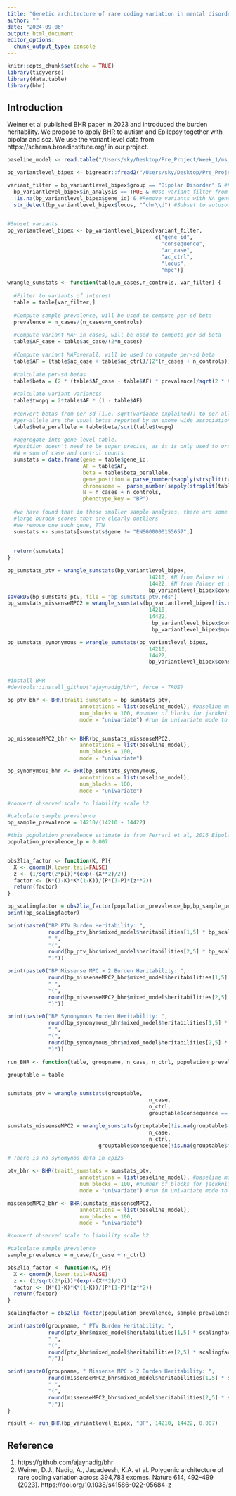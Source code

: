 ```yaml
---
title: "Genetic architecture of rare coding variation in mental disorders"
author: ""
date: "2024-09-06"
output: html_document
editor_options: 
  chunk_output_type: console
---
```


```r
knitr::opts_chunk$set(echo = TRUE)
library(tidyverse)
library(data.table)
library(bhr)
```


## Introduction

Weiner et al published BHR paper in 2023 and introduced the burden heritability. We propose to apply BHR to autism and Epilepsy together with bipolar and scz. We use the variant level data from https://schema.broadinstitute.org/ in our project.


```r
baseline_model <- read.table("/Users/sky/Desktop/Pre_Project/Week_1/ms_baseline_oe5.txt")

bp_variantlevel_bipex <- bigreadr::fread2("/Users/sky/Desktop/Pre_Project/Week_1/BipEx_variant_results.tsv.bgz")

variant_filter = bp_variantlevel_bipex$group == "Bipolar Disorder" & #Filter to Bipolar Disorder counts
  bp_variantlevel_bipex$in_analysis == TRUE & #Use variant filter from Palmer et al, 2022
  !is.na(bp_variantlevel_bipex$gene_id) & #Remove variants with NA gene ID 
  str_detect(bp_variantlevel_bipex$locus, "^chr\\d") #Subset to autosomal variants

  
#Subset variants 
bp_variantlevel_bipex <- bp_variantlevel_bipex[variant_filter,
                                               c("gene_id",
                                                 "consequence",
                                                 "ac_case",
                                                 "ac_ctrl",
                                                 "locus",
                                                 "mpc")]  

wrangle_sumstats <- function(table,n_cases,n_controls, var_filter) {
  
  #Filter to variants of interest
  table = table[var_filter,] 
  
  #Compute sample prevalence, will be used to compute per-sd beta
  prevalence = n_cases/(n_cases+n_controls) 
  
  #Compute variant MAF in cases, will be used to compute per-sd beta
  table$AF_case = table$ac_case/(2*n_cases) 
  
  #Compute variant MAFoverall, will be used to compute per-sd beta
  table$AF = (table$ac_case + table$ac_ctrl)/(2*(n_cases + n_controls)) 
  
  #calculate per-sd betas
  table$beta = (2 * (table$AF_case - table$AF) * prevalence)/sqrt(2 * table$AF * (1 - table$AF) * prevalence * (1 - prevalence))  
  
  #calculate variant variances
  table$twopq = 2*table$AF * (1 - table$AF) 
  
  #convert betas from per-sd (i.e. sqrt(variance explained)) to per-allele (i.e. in units of phenotype) betas.
  #per-allele are the usual betas reported by an exome wide association study.
  table$beta_perallele = table$beta/sqrt(table$twopq)
  
  #aggregate into gene-level table.
  #position doesn't need to be super precise, as it is only used to order genes for jackknife
  #N = sum of case and control counts
  sumstats = data.frame(gene = table$gene_id,
                        AF = table$AF,
                        beta = table$beta_perallele,
                        gene_position = parse_number(sapply(strsplit(table$locus, split = ":"), function(x) x[[2]])),
                        chromosome =  parse_number(sapply(strsplit(table$locus, split = ":"), function(x) x[[1]])),
                        N = n_cases + n_controls,
                        phenotype_key = "BP")
  
  #we have found that in these smaller sample analyses, there are some genes with
  #large burden scores that are clearly outliers
  #we remove one such gene, TTN
  sumstats <- sumstats[sumstats$gene != "ENSG00000155657",]
  
  
  return(sumstats)
}

bp_sumstats_ptv = wrangle_sumstats(bp_variantlevel_bipex,
                                             14210, #N from Palmer et al, 2022
                                             14422, #N from Palmer et al, 2022
                                             bp_variantlevel_bipex$consequence == "ptv")
saveRDS(bp_sumstats_ptv, file = "bp_sumstats_ptv.rds")
bp_sumstats_missenseMPC2 = wrangle_sumstats(bp_variantlevel_bipex[!is.na(bp_variantlevel_bipex$mpc),],
                                             14210,
                                             14422,
                                              bp_variantlevel_bipex$consequence[!is.na(bp_variantlevel_bipex$mpc)] %in% c("damaging_missense", "other_missense") &
                                              bp_variantlevel_bipex$mpc[!is.na(bp_variantlevel_bipex$mpc)] > 2)

bp_sumstats_synonymous = wrangle_sumstats(bp_variantlevel_bipex,
                                             14210,
                                             14422,
                                             bp_variantlevel_bipex$consequence == "synonymous")


#install BHR
#devtools::install_github("ajaynadig/bhr", force = TRUE)

bp_ptv_bhr <- BHR(trait1_sumstats = bp_sumstats_ptv, 
                       annotations = list(baseline_model), #baseline model including constraint annotations
                       num_blocks = 100, #number of blocks for jackknife
                       mode = "univariate") #run in univariate mode to compute burden h2


bp_missenseMPC2_bhr <- BHR(bp_sumstats_missenseMPC2, 
                       annotations = list(baseline_model),
                       num_blocks = 100,
                       mode = "univariate")

bp_synonymous_bhr <- BHR(bp_sumstats_synonymous, 
                       annotations = list(baseline_model),
                       num_blocks = 100,
                       mode = "univariate")

#convert observed scale to liability scale h2

#calculate sample prevalence
bp_sample_prevalence = 14210/(14210 + 14422) 

#this population prevalence estimate is from Ferrari et al, 2016 Bipolar Disorders
population_prevalence_bp = 0.007 


obs2lia_factor <- function(K, P){
  X <- qnorm(K,lower.tail=FALSE)
  z <- (1/sqrt(2*pi))*(exp(-(X**2)/2))
  factor <- (K*(1-K)*K*(1-K))/(P*(1-P)*(z**2))
  return(factor)
}

bp_scalingfactor = obs2lia_factor(population_prevalence_bp,bp_sample_prevalence)
print(bp_scalingfactor)

print(paste0("BP PTV Burden Heritability: ",
             round(bp_ptv_bhr$mixed_model$heritabilities[1,5] * bp_scalingfactor, 4),
             " ",
             "(",
             round(bp_ptv_bhr$mixed_model$heritabilities[2,5] * bp_scalingfactor, 4),
             ")"))

print(paste0("BP Missense MPC > 2 Burden Heritability: ",
             round(bp_missenseMPC2_bhr$mixed_model$heritabilities[1,5] * bp_scalingfactor, 4),
             " ",
             "(",
             round(bp_missenseMPC2_bhr$mixed_model$heritabilities[2,5] * bp_scalingfactor, 4),
             ")"))

print(paste0("BP Synonymous Burden Heritability: ",
             round(bp_synonymous_bhr$mixed_model$heritabilities[1,5] * bp_scalingfactor, 4),
             " ",
             "(",
             round(bp_synonymous_bhr$mixed_model$heritabilities[2,5] * bp_scalingfactor, 4),
             ")"))


```

```r
run_BHR <- function(table, groupname, n_case, n_ctrl, population_prevalence){

grouptable = table


sumstats_ptv = wrangle_sumstats(grouptable,
                                             n_case,
                                             n_ctrl,
                                             grouptable$consequence == "ptv")

sumstats_missenseMPC2 = wrangle_sumstats(grouptable[!is.na(grouptable$mpc),],
                                             n_case,
                                             n_ctrl,
                             grouptable$consequence[!is.na(grouptable$mpc)] %in% c("damaging_missense", "other_missense") & grouptable$mpc[!is.na(grouptable$mpc)] > 2)

# There is no synomynos data in epi25

ptv_bhr <- BHR(trait1_sumstats = sumstats_ptv, 
                       annotations = list(baseline_model), #baseline model including constraint annotations
                       num_blocks = 100, #number of blocks for jackknife
                       mode = "univariate") #run in univariate mode to compute burden h2

missenseMPC2_bhr <- BHR(sumstats_missenseMPC2, 
                       annotations = list(baseline_model),
                       num_blocks = 100,
                       mode = "univariate")

#convert observed scale to liability scale h2

#calculate sample prevalence
sample_prevalence = n_case/(n_case + n_ctrl) 

obs2lia_factor <- function(K, P){
  X <- qnorm(K,lower.tail=FALSE)
  z <- (1/sqrt(2*pi))*(exp(-(X**2)/2))
  factor <- (K*(1-K)*K*(1-K))/(P*(1-P)*(z**2))
  return(factor)
}

scalingfactor = obs2lia_factor(population_prevalence, sample_prevalence)

print(paste0(groupname, " PTV Burden Heritability: ",
             round(ptv_bhr$mixed_model$heritabilities[1,5] * scalingfactor, 4),
             " ",
             "(",
             round(ptv_bhr$mixed_model$heritabilities[2,5] * scalingfactor, 4),
             ")"))

print(paste0(groupname, " Missense MPC > 2 Burden Heritability: ",
             round(missenseMPC2_bhr$mixed_model$heritabilities[1,5] * scalingfactor, 4),
             " ",
             "(",
             round(missenseMPC2_bhr$mixed_model$heritabilities[2,5] * scalingfactor, 4),
             ")"))
}

result <- run_BHR(bp_variantlevel_bipex, "BP", 14210, 14422, 0.007)
```



## Reference

1. https://github.com/ajaynadig/bhr
2. Weiner, D.J., Nadig, A., Jagadeesh, K.A. et al. Polygenic architecture of rare coding variation across 394,783 exomes. Nature 614, 492–499 (2023). https://doi.org/10.1038/s41586-022-05684-z



